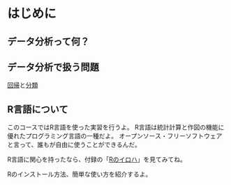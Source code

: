 # はじめに

## データ分析って何？

## データ分析で扱う問題

[回帰](regression.qmd)と[分類](classification.qmd)

::: {.callout-note}

## R言語について

このコースではR言語を使った実習を行うよ。
R言語は統計計算と作図の機能に優れたプログラミング言語の一種だよ。
オープンソース・フリーソフトウェアと言って、誰もが自由に使うことができるんだ。

R言語に関心を持ったなら、付録の「[Rのイロハ](r_intro.qmd)」を見てみてね。

Rのインストール方法、簡単な使い方を紹介するよ。

:::

<!-- Pythonについても一言 -->
